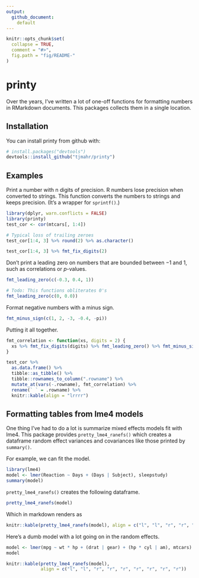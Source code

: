 ```yaml
---
output: 
  github_document: 
    default
---
```


<!-- README.md is generated from README.Rmd. Please edit that file -->

```r
knitr::opts_chunk$set(
  collapse = TRUE,
  comment = "#>",
  fig.path = "fig/README-"
)
```

# printy

Over the years, I've written a lot of one-off functions for formatting numbers
in RMarkdown documents. This packages collects them in a single location.

## Installation

You can install printy from github with:

```r
# install.packages("devtools")
devtools::install_github("tjmahr/printy")
```

## Examples

Print a number with n digits of precision. R numbers lose precision when 
converted to strings. This function converts the numbers to strings and keeps
precision. (It's a wrapper for `sprintf()`.)

```r
library(dplyr, warn.conflicts = FALSE)
library(printy)
test_cor <- cor(mtcars[, 1:4]) 

# Typical loss of trailing zeroes
test_cor[1:4, 3] %>% round(2) %>% as.character()

test_cor[1:4, 3] %>% fmt_fix_digits(2)
```

Don't print a leading zero on numbers that are bounded between &minus;1 and 1,
such as correlations or _p_-values.

```r
fmt_leading_zero(c(-0.3, 0.4, 1))

# Todo: This functions obliterates 0's
fmt_leading_zero(c(0, 0.0))
```

Format negative numbers with a minus sign.

```r
fmt_minus_sign(c(1, 2, -3, -0.4, -pi))
```

Putting it all together.

```r
fmt_correlation <- function(xs, digits = 2) {
  xs %>% fmt_fix_digits(digits) %>% fmt_leading_zero() %>% fmt_minus_sign()
}

test_cor %>% 
  as.data.frame() %>% 
  tibble::as_tibble() %>% 
  tibble::rownames_to_column(".rowname") %>% 
  mutate_at(vars(-.rowname), fmt_correlation) %>% 
  rename(` ` = .rowname) %>% 
  knitr::kable(align = "lrrrr")
```


## Formatting tables from lme4 models

One thing I've had to do a lot is summarize mixed effects models fit with lme4.
This package provides `pretty_lme4_ranefs()` which creates a dataframe random
effect variances and covariances like those printed by `summary()`.

For example, we can fit the model.

```r
library(lme4)
model <- lmer(Reaction ~ Days + (Days | Subject), sleepstudy)
summary(model)
```

`pretty_lme4_ranefs()` creates the following dataframe.

```r
pretty_lme4_ranefs(model)
```

Which in markdown renders as

```r
knitr::kable(pretty_lme4_ranefs(model), align = c("l", "l", "r", "r", "r"))
```

Here's a dumb model with a lot going on in the random effects.

```r
model <- lmer(mpg ~ wt * hp + (drat | gear) + (hp * cyl | am), mtcars)
model

knitr::kable(pretty_lme4_ranefs(model), 
             align = c("l", "l", "r", "r", "r", "r", "r", "r", "r"))
```


